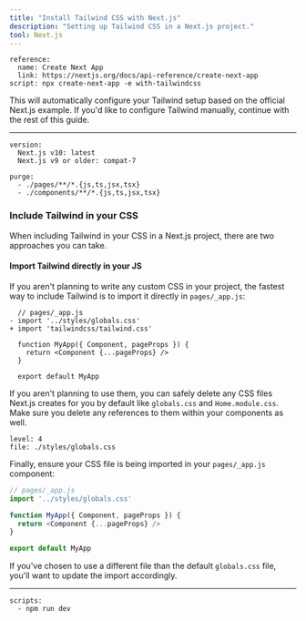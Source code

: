 ```yaml
---
title: "Install Tailwind CSS with Next.js"
description: "Setting up Tailwind CSS in a Next.js project."
tool: Next.js
---
```


```preval installation
reference:
  name: Create Next App
  link: https://nextjs.org/docs/api-reference/create-next-app
script: npx create-next-app -e with-tailwindcss
```

This will automatically configure your Tailwind setup based on the official Next.js example. If you'd like to configure Tailwind manually, continue with the rest of this guide.

---

```preval setup
version:
  Next.js v10: latest
  Next.js v9 or older: compat-7
```

```preval configuration
purge: 
  - ./pages/**/*.{js,ts,jsx,tsx}
  - ./components/**/*.{js,ts,jsx,tsx}
```

### Include Tailwind in your CSS

When including Tailwind in your CSS in a Next.js project, there are two approaches you can take.

#### Import Tailwind directly in your JS

If you aren't planning to write any custom CSS in your project, the fastest way to include Tailwind is to import it directly in `pages/_app.js`:

```diff-js
  // pages/_app.js
- import '../styles/globals.css'
+ import 'tailwindcss/tailwind.css'

  function MyApp({ Component, pageProps }) {
    return <Component {...pageProps} />
  }

  export default MyApp
```

If you aren't planning to use them, you can safely delete any CSS files Next.js creates for you by default like `globals.css` and `Home.module.css`. Make sure you delete any references to them within your components as well.

```preval include
level: 4
file: ./styles/globals.css 
```

Finally, ensure your CSS file is being imported in your `pages/_app.js` component:

```js
// pages/_app.js
import '../styles/globals.css'

function MyApp({ Component, pageProps }) {
  return <Component {...pageProps} />
}

export default MyApp
```

If you've chosen to use a different file than the default `globals.css` file, you'll want to update the import accordingly.

---

```preval finish
scripts:
  - npm run dev
```

